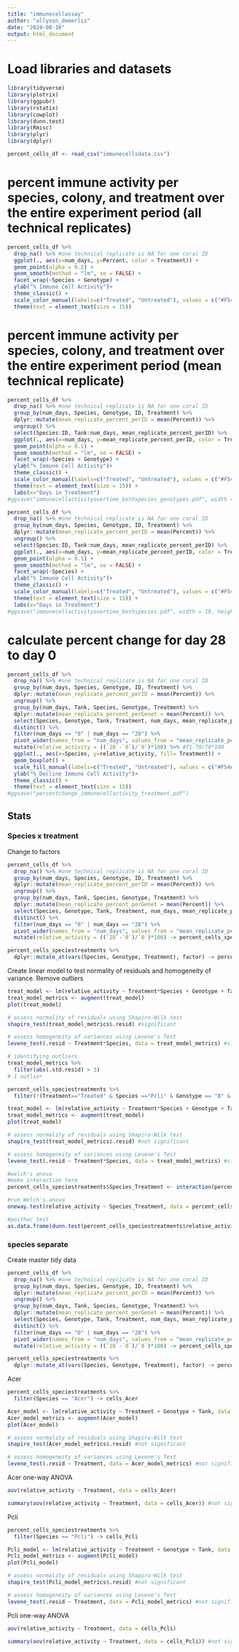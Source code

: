 ```yaml
---
title: "immunecellassay"
author: "allyson_demerlis"
date: "2024-08-16"
output: html_document
---
```


# Load libraries and datasets
```r
library(tidyverse)
library(plotrix)
library(ggpubr)
library(rstatix)
library(cowplot)
library(dunn.test)
library(Rmisc)
library(plyr)
library(dplyr)

percent_cells_df <- read_csv("immunecellsdata.csv")
```


# percent immune activity per species, colony, and treatment over the entire experiment period (all technical replicates)
```r
percent_cells_df %>% 
  drop_na() %>% #one technical replicate is NA for one coral ID
  ggplot(., aes(x=num_days, y=Percent, color = Treatment)) +
  geom_point(alpha = 0.2) +
  geom_smooth(method = "lm", se = FALSE) +
  facet_wrap(~Species + Genotype) +
  ylab("% Immune Cell Activity")+
  theme_classic() +
  scale_color_manual(labels=c("Treated", "Untreated"), values = c("#F54A34", "#60DBDB")) +
  theme(text = element_text(size = 15)) 
```


# percent immune activity per species, colony, and treatment over the entire experiment period (mean technical replicate)
```r
percent_cells_df %>% 
  drop_na() %>% #one technical replicate is NA for one coral ID
  group_by(num_days, Species, Genotype, ID, Treatment) %>% 
  dplyr::mutate(mean_replicate_percent_perID = mean(Percent)) %>% 
  ungroup() %>% 
  select(Species:ID, Tank:num_days, mean_replicate_percent_perID) %>% 
  ggplot(., aes(x=num_days, y=mean_replicate_percent_perID, color = Treatment)) +
  geom_point(alpha = 0.1) +
  geom_smooth(method = "lm", se = FALSE) +
  facet_wrap(~Species + Genotype) +
  ylab("% Immune Cell Activity")+
  theme_classic() +
  scale_color_manual(labels=c("Treated", "Untreated"), values = c("#F54A34", "#60DBDB")) +
  theme(text = element_text(size = 15)) +
  labs(x="Days in Treatment")
#ggsave("immunecellactivityovertime_bothspecies_genotypes.pdf", width = 10, height = 7)
```


```r
percent_cells_df %>% 
  drop_na() %>% #one technical replicate is NA for one coral ID
  group_by(num_days, Species, Genotype, ID, Treatment) %>% 
  dplyr::mutate(mean_replicate_percent_perID = mean(Percent)) %>% 
  ungroup() %>% 
  select(Species:ID, Tank:num_days, mean_replicate_percent_perID) %>% 
  ggplot(., aes(x=num_days, y=mean_replicate_percent_perID, color = Treatment)) +
  geom_point(alpha = 0.1) +
  geom_smooth(method = "lm", se = FALSE) +
  facet_wrap(~Species) +
  ylab("% Immune Cell Activity")+
  theme_classic() +
  scale_color_manual(labels=c("Treated", "Untreated"), values = c("#F54A34", "#60DBDB")) +
  theme(text = element_text(size = 15)) +
  labs(x="Days in Treatment")
#ggsave("immunecellactivityovertime_bothspecies.pdf", width = 10, height = 7)
```

  

  

# calculate percent change for day 28 to day 0
```r
percent_cells_df %>% 
  drop_na() %>% #one technical replicate is NA for one coral ID
  group_by(num_days, Species, Genotype, ID, Treatment) %>% 
  dplyr::mutate(mean_replicate_percent_perID = mean(Percent)) %>% 
  ungroup() %>% 
  group_by(num_days, Tank, Species, Genotype, Treatment) %>% 
  dplyr::mutate(mean_replicate_percent_perGenet = mean(Percent)) %>% 
  select(Species, Genotype, Tank, Treatment, num_days, mean_replicate_percent_perGenet) %>% 
  distinct() %>% 
  filter(num_days == "0" | num_days == "28") %>% 
  pivot_wider(names_from = "num_days", values_from = "mean_replicate_percent_perGenet") %>% 
  mutate(relative_activity = ((`28`-`0`)/`0`)*100) %>% #T1-T0/T0*100
  ggplot(., aes(x=Species, y=relative_activity, fill= Treatment)) +
  geom_boxplot() +
  scale_fill_manual(labels=c("Treated", "Untreated"), values = c("#F54A34", "#60DBDB")) +
  ylab("% Decline Immune Cell Activity")+
  theme_classic() +
  theme(text = element_text(size = 15)) 
#ggsave("percentchange_immunecellactivity_treatment.pdf")
```

## Stats

### Species x treatment

Change to factors
```r
percent_cells_df %>% 
  drop_na() %>% #one technical replicate is NA for one coral ID
  group_by(num_days, Species, Genotype, ID, Treatment) %>% 
  dplyr::mutate(mean_replicate_percent_perID = mean(Percent)) %>% 
  ungroup() %>% 
  group_by(num_days, Tank, Species, Genotype, Treatment) %>% 
  dplyr::mutate(mean_replicate_percent_perGenet = mean(Percent)) %>% 
  select(Species, Genotype, Tank, Treatment, num_days, mean_replicate_percent_perGenet) %>% 
  distinct() %>% 
  filter(num_days == "0" | num_days == "28") %>% 
  pivot_wider(names_from = "num_days", values_from = "mean_replicate_percent_perGenet") %>% 
  mutate(relative_activity = ((`28`-`0`)/`0`)*100) -> percent_cells_speciestreatments

percent_cells_speciestreatments %>% 
  dplyr::mutate_at(vars(Species, Genotype, Treatment), factor) -> percent_cells_speciestreatments
```

Create linear model to test normality of residuals and homogeneity of variance. Remove outliers
```r
treat_model <- lm(relative_activity ~ Treatment*Species + Genotype + Tank, data = percent_cells_speciestreatments)
treat_model_metrics <- augment(treat_model)
plot(treat_model)

# assess normality of residuals using Shapiro-Wilk test
shapiro_test(treat_model_metrics$.resid) #significant

# assess homogeneity of variances using Levene's Test
levene_test(.resid ~ Treatment*Species, data = treat_model_metrics) #significant

# identifying outliers
treat_model_metrics %>% 
  filter(abs(.std.resid) > 3)
# 1 outlier

percent_cells_speciestreatments %>% 
  filter(!(Treatment=="Treated" & Species =="Pcli" & Genotype == "B" & Tank == "T3")) -> percent_cells_speciestreatments

treat_model <- lm(relative_activity ~ Treatment*Species + Genotype + Tank, data = percent_cells_speciestreatments)
treat_model_metrics <- augment(treat_model)
plot(treat_model)

# assess normality of residuals using Shapiro-Wilk test
shapiro_test(treat_model_metrics$.resid) #not significant

# assess homogeneity of variances using Levene's Test
levene_test(.resid ~ Treatment*Species, data = treat_model_metrics) #significant

#welch's anova
#make interaction term
percent_cells_speciestreatments$Species_Treatment <- interaction(percent_cells_speciestreatments$Species, percent_cells_speciestreatments$Treatment)

#run Welch's anova
oneway.test(relative_activity ~ Species_Treatment, data = percent_cells_speciestreatments, var.equal = FALSE) #not significant

#posthoc test
as.data.frame(dunn.test(percent_cells_speciestreatments$relative_activity, percent_cells_speciestreatments$Species_Treatment, method = "bonferroni"))
```

### species separate

Create master tidy data 
```r
percent_cells_df %>% 
  drop_na() %>% #one technical replicate is NA for one coral ID
  group_by(num_days, Species, Genotype, ID, Treatment) %>% 
  dplyr::mutate(mean_replicate_percent_perID = mean(Percent)) %>% 
  ungroup() %>% 
  group_by(num_days, Tank, Species, Genotype, Treatment) %>% 
  dplyr::mutate(mean_replicate_percent_perGenet = mean(Percent)) %>% 
  select(Species, Genotype, Tank, Treatment, num_days, mean_replicate_percent_perGenet) %>% 
  distinct() %>% 
  filter(num_days == "0" | num_days == "28") %>% 
  pivot_wider(names_from = "num_days", values_from = "mean_replicate_percent_perGenet") %>% 
  mutate(relative_activity = ((`28`-`0`)/`0`)*100) -> percent_cells_speciestreatments

percent_cells_speciestreatments %>% 
  dplyr::mutate_at(vars(Species, Genotype, Treatment), factor) -> percent_cells_speciestreatments
```

Acer
```r
percent_cells_speciestreatments %>% 
  filter(Species == "Acer") -> cells_Acer
```


```r
Acer_model <- lm(relative_activity ~ Treatment + Genotype + Tank, data = cells_Acer)
Acer_model_metrics <- augment(Acer_model)
plot(Acer_model)

# assess normality of residuals using Shapiro-Wilk test
shapiro_test(Acer_model_metrics$.resid) #not significant

# assess homogeneity of variances using Levene's Test
levene_test(.resid ~ Treatment, data = Acer_model_metrics) #not significant
```
Acer one-way ANOVA
```r
aov(relative_activity ~ Treatment, data = cells_Acer)

summary(aov(relative_activity ~ Treatment, data = cells_Acer)) #not significant
```


Pcli
```r
percent_cells_speciestreatments %>% 
  filter(Species == "Pcli") -> cells_Pcli
```


```r
Pcli_model <- lm(relative_activity ~ Treatment + Genotype + Tank, data = cells_Pcli)
Pcli_model_metrics <- augment(Pcli_model)
plot(Pcli_model)

# assess normality of residuals using Shapiro-Wilk test
shapiro_test(Pcli_model_metrics$.resid) #not significant

# assess homogeneity of variances using Levene's Test
levene_test(.resid ~ Treatment, data = Pcli_model_metrics) #not significant
```
Pcli one-way ANOVA
```r
aov(relative_activity ~ Treatment, data = cells_Pcli)

summary(aov(relative_activity ~ Treatment, data = cells_Pcli)) #not significant
```


